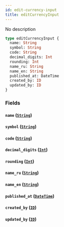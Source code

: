 ```yaml
---
id: edit-currency-input
title: editCurrencyInput
---
```


No description

```graphql
type editCurrencyInput {
  name: String
  symbol: String
  code: String
  decimal_digits: Int
  rounding: Int
  name_ru: String
  name_en: String
  published_at: DateTime
  created_by: ID
  updated_by: ID
}
```

### Fields

#### `name` ([`String`](/v1/scalars/string))

#### `symbol` ([`String`](/v1/scalars/string))

#### `code` ([`String`](/v1/scalars/string))

#### `decimal_digits` ([`Int`](/v1/scalars/int))

#### `rounding` ([`Int`](/v1/scalars/int))

#### `name_ru` ([`String`](/v1/scalars/string))

#### `name_en` ([`String`](/v1/scalars/string))

#### `published_at` ([`DateTime`](/v1/scalars/date-time))

#### `created_by` ([`ID`](/v1/scalars/id))

#### `updated_by` ([`ID`](/v1/scalars/id))
